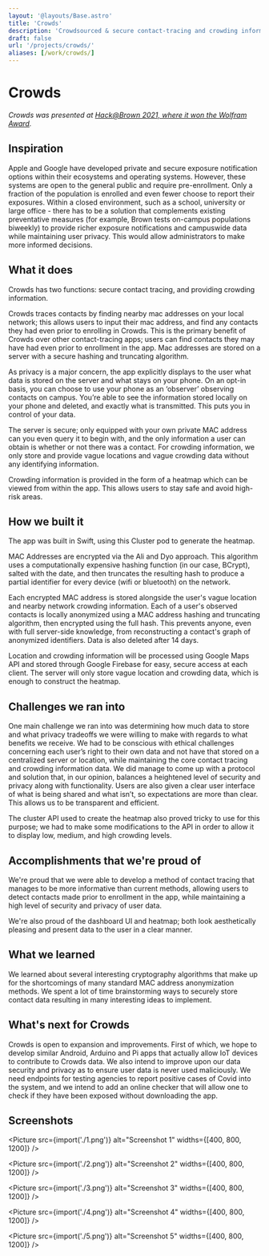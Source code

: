 ```yaml
---
layout: '@layouts/Base.astro'
title: 'Crowds'
description: 'Crowdsourced & secure contact-tracing and crowding information aggregating protocol/service.'
draft: false
url: '/projects/crowds/'
aliases: [/work/crowds/]
---
```



# Crowds

<YouTube id="S6gSKspx3eo" />

_Crowds was presented at [Hack@Brown 2021, where it won the Wolfram Award](https://devpost.com/software/crowds)._

## Inspiration

Apple and Google have developed private and secure exposure notification options within their ecosystems and operating systems. However, these systems are open to the general public and require pre-enrollment. Only a fraction of the population is enrolled and even fewer choose to report their exposures. Within a closed environment, such as a school, university or large office - there has to be a solution that complements existing preventative measures (for example, Brown tests on-campus populations biweekly) to provide richer exposure notifications and campuswide data while maintaining user privacy. This would allow administrators to make more informed decisions.

## What it does

Crowds has two functions: secure contact tracing, and providing crowding information.

Crowds traces contacts by finding nearby mac addresses on your local network; this allows users to input their mac address, and find any contacts they had even prior to enrolling in Crowds. This is the primary benefit of Crowds over other contact-tracing apps; users can find contacts they may have had even prior to enrollment in the app. Mac addresses are stored on a server with a secure hashing and truncating algorithm.

As privacy is a major concern, the app explicitly displays to the user what data is stored on the server and what stays on your phone. On an opt-in basis, you can choose to use your phone as an ‘observer’ observing contacts on campus. You’re able to see the information stored locally on your phone and deleted, and exactly what is transmitted. This puts you in control of your data.

The server is secure; only equipped with your own private MAC address can you even query it to begin with, and the only information a user can obtain is whether or not there was a contact. For crowding information, we only store and provide vague locations and vague crowding data without any identifying information.

Crowding information is provided in the form of a heatmap which can be viewed from within the app. This allows users to stay safe and avoid high-risk areas.

## How we built it

The app was built in Swift, using this Cluster pod to generate the heatmap.

MAC Addresses are encrypted via the Ali and Dyo approach. This algorithm uses a computationally expensive hashing function (in our case, BCrypt), salted with the date, and then truncates the resulting hash to produce a partial identifier for every device (wifi or bluetooth) on the network.

Each encrypted MAC address is stored alongside the user's vague location and nearby network crowding information. Each of a user's observed contacts is locally anonymized using a MAC address hashing and truncating algorithm, then encrypted using the full hash. This prevents anyone, even with full server-side knowledge, from reconstructing a contact's graph of anonymized identifiers. Data is also deleted after 14 days.

Location and crowding information will be processed using Google Maps API and stored through Google Firebase for easy, secure access at each client. The server will only store vague location and crowding data, which is enough to construct the heatmap.

## Challenges we ran into

One main challenge we ran into was determining how much data to store and what privacy tradeoffs we were willing to make with regards to what benefits we receive. We had to be conscious with ethical challenges concerning each user’s right to their own data and not have that stored on a centralized server or location, while maintaining the core contact tracing and crowding information data. We did manage to come up with a protocol and solution that, in our opinion, balances a heightened level of security and privacy along with functionality. Users are also given a clear user interface of what is being shared and what isn’t, so expectations are more than clear. This allows us to be transparent and efficient.

The cluster API used to create the heatmap also proved tricky to use for this purpose; we had to make some modifications to the API in order to allow it to display low, medium, and high crowding levels.

## Accomplishments that we're proud of

We're proud that we were able to develop a method of contact tracing that manages to be more informative than current methods, allowing users to detect contacts made prior to enrollment in the app, while maintaining a high level of security and privacy of user data.

We're also proud of the dashboard UI and heatmap; both look aesthetically pleasing and present data to the user in a clear manner.

## What we learned

We learned about several interesting cryptography algorithms that make up for the shortcomings of many standard MAC address anonymization methods. We spent a lot of time brainstorming ways to securely store contact data resulting in many interesting ideas to implement.

## What's next for Crowds

Crowds is open to expansion and improvements. First of which, we hope to develop similar Android, Arduino and Pi apps that actually allow IoT devices to contribute to Crowds data. We also intend to improve upon our data security and privacy as to ensure user data is never used maliciously. We need endpoints for testing agencies to report positive cases of Covid into the system, and we intend to add an online checker that will allow one to check if they have been exposed without downloading the app.

## Screenshots

<Picture src={import('./1.png')} alt="Screenshot 1" widths={[400, 800, 1200]} />

<Picture src={import('./2.png')} alt="Screenshot 2" widths={[400, 800, 1200]} />

<Picture src={import('./3.png')} alt="Screenshot 3" widths={[400, 800, 1200]} />

<Picture src={import('./4.png')} alt="Screenshot 4" widths={[400, 800, 1200]} />

<Picture src={import('./5.png')} alt="Screenshot 5" widths={[400, 800, 1200]} />
